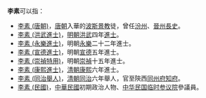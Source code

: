 '''李素'''可以指：
* [[李素_(唐朝)|李素 (唐朝)]]，[[唐朝|唐朝]]入華的[[波斯|波斯]][[景教|景教]]徒，曾任[[汾州|汾州]]、[[晋州_(北魏)|晉州]][[長史|長史]]。
* [[李素_(洪武進士)|李素 (洪武進士)]]，[[明朝|明朝]][[洪武|洪武]]四年[[進士|進士]]。
* [[李素_(永樂進士)|李素 (永樂進士)]]，明朝[[永乐_(明朝)|永樂]]二十二年進士。
* [[李素_(宣德進士)|李素 (宣德進士)]]，明朝[[宣德|宣德]]五年進士。
* [[李素_(崇禎特用)|李素 (崇禎特用)]]，明朝[[崇禎|崇禎]]十五年進士。
* [[李素_(康熙進士)|李素 (康熙進士)]]，[[清朝|清朝]][[康熙|康熙]]六年進士。
* [[李素_(同治舉人)|李素 (同治舉人)]]，[[清朝|清朝]][[同治|同治]]六年舉人，官至陝西[[同州府|同州府]][[知府|知府]]。
* [[李素_(民國)|李素 (民國)]]，[[中華民國|中華民國]]初期政治人物、[[中华民国临时参议院|中华民国临时参议院]]參議員。

{{disambig}}